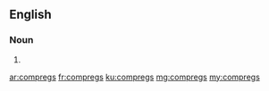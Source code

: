 ==English==

===Noun===
{{head|en|plural}}

# {{plural of|compreg|lang=en|nocat=1}}

[[ar:compregs]]
[[fr:compregs]]
[[ku:compregs]]
[[mg:compregs]]
[[my:compregs]]